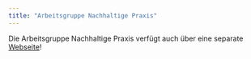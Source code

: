 ```yaml
---
title: "Arbeitsgruppe Nachhaltige Praxis"
---
```


Die Arbeitsgruppe Nachhaltige Praxis verfügt auch über eine separate [Webseite](https://www.initiative-nachhaltige-praxis.de/)!

